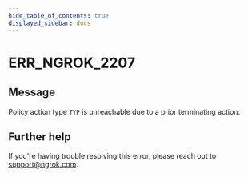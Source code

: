 ```yaml
---
hide_table_of_contents: true
displayed_sidebar: docs
---
```



# ERR_NGROK_2207

## Message

Policy action type `TYP` is unreachable due to a prior terminating action.

<ErrorDetails error="err_ngrok_2207" />

## Further help

If you're having trouble resolving this error, please reach out to [support@ngrok.com](mailto:support@ngrok.com?subject=Help%20with%20ERR_NGROK_2207).
